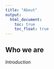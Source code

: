 ```yaml
---
title: "About"
output: 
  html_document:
    toc: true
    toc_float: true
---
```


## Who we are

*Introduction*

